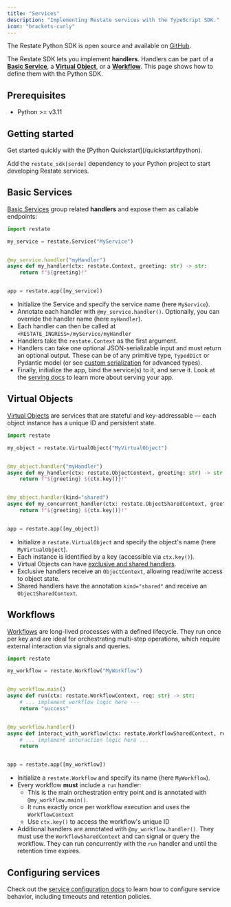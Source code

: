 ```yaml
---
title: "Services"
description: "Implementing Restate services with the TypeScript SDK."
icon: "brackets-curly"
---
```



The Restate Python SDK is open source and available on [GitHub](https://github.com/restatedev/sdk-python).

The Restate SDK lets you implement **handlers**. Handlers can be part of a **[Basic Service](/basics/services#basic-service)**, a **[Virtual Object](/basics/services#virtual-object)**, or a **[Workflow](/basics/services#workflow)**. This page shows how to define them with the Python SDK.

## Prerequisites
- Python >= v3.11

## Getting started
<Tip>
    Get started quickly with the [Python Quickstart](/quickstart#python).
</Tip>

Add the `restate_sdk[serde]` dependency to your Python project to start developing Restate services.


## Basic Services

[Basic Services](/basics/services) group related **handlers** and expose them as callable endpoints:

```python {"CODE_LOAD::python/src/develop/my_service.py"} 
import restate

my_service = restate.Service("MyService")


@my_service.handler("myHandler")
async def my_handler(ctx: restate.Context, greeting: str) -> str:
    return f"${greeting}!"


app = restate.app([my_service])
```


* Initialize the Service and specify the service name (here `MyService`).
* Annotate each handler with `@my_service.handler()`. Optionally, you can override the handler name (here `myHandler`).
* Each handler can then be called at `<RESTATE_INGRESS>/myService/myHandler`
* Handlers take the `restate.Context` as the first argument.
* Handlers can take one optional JSON-serializable input and must return an optional output. These can be of any primitive type, `TypedDict` or Pydantic model (or see [custom serialization](/develop/python/serialization) for advanced types).
* Finally, initialize the app, bind the service(s) to it, and serve it. Look at the [serving docs](/develop/python/serving) to learn more about serving your app.

## Virtual Objects

[Virtual Objects](/basics/services) are services that are stateful and key-addressable — each object instance has a unique ID and persistent state.

```python {"CODE_LOAD::python/src/develop/my_virtual_object.py"} 
import restate

my_object = restate.VirtualObject("MyVirtualObject")


@my_object.handler("myHandler")
async def my_handler(ctx: restate.ObjectContext, greeting: str) -> str:
    return f"${greeting} ${ctx.key()}!"


@my_object.handler(kind="shared")
async def my_concurrent_handler(ctx: restate.ObjectSharedContext, greeting: str) -> str:
    return f"${greeting} ${ctx.key()}!"


app = restate.app([my_object])
```

* Initialize a `restate.VirtualObject` and specify the object's name (here `MyVirtualObject`).
* Each instance is identified by a key (accessible via `ctx.key()`).
* Virtual Objects can have [exclusive and shared handlers](/basics/functions#handler-behavior).
* Exclusive handlers receive an `ObjectContext`, allowing read/write access to object state.
* Shared handlers have the annotation `kind="shared"` and receive an `ObjectSharedContext`.

## Workflows

[Workflows](/basics/services) are long-lived processes with a defined lifecycle. They run once per key and are ideal for orchestrating multi-step operations, which require external interaction via signals and queries.

```python {"CODE_LOAD::python/src/develop/my_workflow.py"} 
import restate

my_workflow = restate.Workflow("MyWorkflow")


@my_workflow.main()
async def run(ctx: restate.WorkflowContext, req: str) -> str:
    # ... implement workflow logic here ---
    return "success"


@my_workflow.handler()
async def interact_with_workflow(ctx: restate.WorkflowSharedContext, req: str):
    # ... implement interaction logic here ...
    return


app = restate.app([my_workflow])
```

* Initialize a `restate.Workflow` and specify its name (here `MyWorkflow`).
* Every workflow **must** include a `run` handler:
  * This is the main orchestration entry point and is annotated with `@my_workflow.main()`.
  * It runs exactly once per workflow execution and uses the `WorkflowContext`
  * Use `ctx.key()` to access the workflow's unique ID
* Additional handlers are annotated with `@my_workflow.handler()`. They must use the `WorkflowSharedContext` and can signal or query the workflow. They can run concurrently with the `run` handler and until the retention time expires.

## Configuring services
Check out the [service configuration docs](/operate/configuration/services) to learn how to configure service behavior, including timeouts and retention policies.